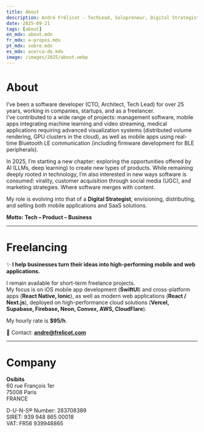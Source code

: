 ```yaml
---
title: About
description: André Frélicot - TechLead, Solopreneur, Digital Strategist. Tech - Product - Business.
date: 2025-09-21
tags: [about]
en_mdx: about.mdx
fr_mdx: a-propos.mdx
pt_mdx: sobre.mdx
es_mdx: acerca-de.mdx
image: /images/2025/about.webp
---
```


<ThreeCube />

# About  

I’ve been a software developer (CTO, Architect, Tech Lead) for over 25 years, working in companies, startups, and as a freelancer.  
I’ve contributed to a wide range of projects: management software, mobile apps integrating machine learning and video streaming, medical applications requiring advanced visualization systems (distributed volume rendering, GPU clusters in the cloud), as well as mobile apps using real-time Bluetooth LE communication (including firmware development for BLE peripherals).  

In 2025, I’m starting a new chapter: exploring the opportunities offered by AI (LLMs, deep learning) to create new types of products. While remaining deeply rooted in technology, I’m also interested in new ways software is consumed: virality, customer acquisition through social media (UGC), and marketing strategies. Where software merges with content.  

My role is evolving into that of a **Digital Strategist**, envisioning, distributing, and selling both mobile applications and SaaS solutions.  

**Motto: Tech – Product – Business**  

---

# Freelancing  

✨ **I help businesses turn their ideas into high-performing mobile and web applications.**  

I remain available for short-term freelance projects.  
My focus is on iOS mobile app development (**SwiftUI**) and cross-platform apps (**React Native, Ionic**), as well as modern web applications (**React / Next.js**), deployed on high-performance cloud solutions (**Vercel, Supabase, Firebase, Neon, Convex, AWS, CloudFlare**).  

My hourly rate is **$95/h**.  

📩 Contact: **andre@frelicot.com**  

---

# Company  

**Osibits**  
60 rue François 1er  
75008 Paris  
FRANCE  

D-U-N-S® Number: 283708389  
SIRET: 939 948 865 00018  
VAT: FR56 939948865  
